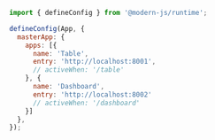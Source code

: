 ```js title="src/App.tsx"
import { defineConfig } from '@modern-js/runtime';

defineConfig(App, {
  masterApp: {
    apps: [{
      name: 'Table',
      entry: 'http://localhost:8001',
      // activeWhen: '/table'
    }, {
      name: 'Dashboard',
      entry: 'http://localhost:8002'
      // activeWhen: '/dashboard'
    }]
  },
});
```

